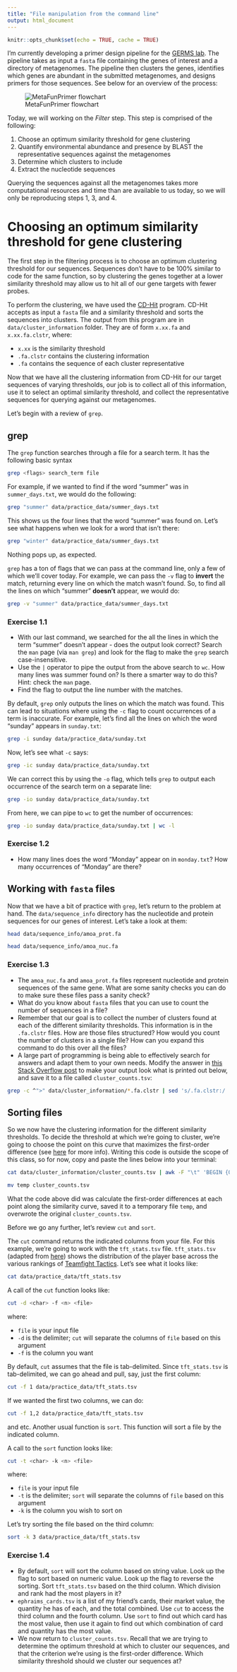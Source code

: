 ```yaml
---
title: "File manipulation from the command line"
output: html_document
---
```


```r
knitr::opts_chunk$set(echo = TRUE, cache = TRUE)
```

I'm currently developing a primer design pipeline for the [GERMS lab](http://www.germslab.org/). The pipeline takes as input a `fasta` file containing the genes of interest and a directory of metagenomes. The pipeline then clusters the genes, identifies which genes are abundant in the submitted metagenomes, and designs primers for those sequences. See below for an overview of the process:

![MetaFunPrimer flowchart](data/metafunprimer.png)

Today, we will working on the *Filter* step. This step is comprised of the following:

1. Choose an optimum similarity threshold for gene clustering
2. Quantify environmental abundance and presence by BLAST the representative sequences against the metagenomes
3. Determine which clusters to include 
4. Extract the nucleotide sequences

Querying the sequences against all the metagenomes takes more computational resources and time than are available to us today, so we will only be reproducing steps 1, 3, and 4.


# Choosing an optimum similarity threshold for gene clustering 

The first step in the filtering process is to choose an optimum clustering threshold for our sequences. Sequences don't have to be 100% similar to code for the same function, so by clustering the genes together at a lower similarity threshold may allow us to hit all of our gene targets with fewer probes. 

To perform the clustering, we have used the [CD-Hit](http://cd-hit.org/) program. CD-Hit accepts as input a `fasta` file and a similarity threshold and sorts the sequences into clusters. The output from this program are in `data/cluster_information` folder. They are of form `x.xx.fa` and `x.xx.fa.clstr`, where:

* `x.xx` is the similarity threshold
* `.fa.clstr` contains the clustering information
* `.fa` contains the sequence of each cluster representative

Now that we have all the clustering information from CD-Hit for our target sequences of varying thresholds, our job is to collect all of this information, use it to select an optimal similarity threshold, and collect the representative sequences for querying against our metagenomes.

Let's begin with a review of `grep`.

## grep

The `grep` function searches through a file for a search term. It has the following basic syntax

```bash
grep <flags> search_term file
```

For example, if we wanted to find if the word "summer" was in `summer_days.txt`, we would do the following:

```bash
grep "summer" data/practice_data/summer_days.txt
```

This shows us the four lines that the word "summer" was found on. Let's see what happens when we look for a word that isn't there:

```bash
grep "winter" data/practice_data/summer_days.txt
```

Nothing pops up, as expected.

`grep` has a ton of flags that we can pass at the command line, only a few of which we'll cover today. For example, we can pass the `-v` flag to **invert** the match, returning every line on which the match wasn't found. So, to find all the lines on which "summer" **doesn't** appear, we would do:

```bash
grep -v "summer" data/practice_data/summer_days.txt
```

### Exercise 1.1

* With our last command, we searched for the all the lines in which the term "summer" doesn't appear - does the output look correct? Search the `man` page (via `man grep`) and look for the flag to make the `grep` search case-insensitive.
* Use the `|` operator to pipe the output from the above search to `wc`. How many lines was summer found on? Is there a smarter way to do this? Hint: check the `man` page.
* Find the flag to output the line number with the matches.

By default, `grep` only outputs the lines on which the match was found. This can lead to situations where using the `-c` flag to count occurrences of a term is inaccurate. For example, let's find all the lines on which the word "sunday" appears in `sunday.txt`:

```bash
grep -i sunday data/practice_data/sunday.txt
```

Now, let's see what `-c` says:

```bash
grep -ic sunday data/practice_data/sunday.txt
```

We can correct this by using the `-o` flag, which tells `grep` to output each occurrence of the search term on a separate line:

```bash
grep -io sunday data/practice_data/sunday.txt
```

From here, we can pipe to `wc` to get the number of occurrences:

```bash
grep -io sunday data/practice_data/sunday.txt | wc -l
```

### Exercise 1.2

* How many lines does the word "Monday" appear on in `monday.txt`? How many occurrences of "Monday" are there?

## Working with `fasta` files

Now that we have a bit of practice with `grep`, let's return to the problem at hand. The `data/sequence_info` directory has the nucleotide and protein sequences for our genes of interest. Let's take a look at them:

```bash
head data/sequence_info/amoa_prot.fa
```

```bash
head data/sequence_info/amoa_nuc.fa
```

### Exercise 1.3

* The `amoa_nuc.fa` and `amoa_prot.fa` files represent nucleotide and protein sequences of the same gene. What are some sanity checks you can do to make sure these files pass a sanity check?
* What do you know about `fasta` files that you can use to count the number of sequences in a file? 
* Remember that our goal is to collect the number of clusters found at each of the different similarity thresholds. This information is in the `.fa.clstr` files. How are those files structured? How would you count the number of clusters in a single file? How can you expand this command to do this over all the files? 
* A large part of programming is being able to effectively search for answers and adapt them to your own needs. Modify the answer in [this Stack Overflow post](https://stackoverflow.com/questions/34134756/tab-separated-output-from-grep) to make your output look what is printed out below, and save it to a file called `cluster_counts.tsv`:

```bash
grep -c ^">" data/cluster_information/*.fa.clstr | sed 's/.fa.clstr:/   /g' | sed 's/data\/cluster_information\///g'
```

## Sorting files

So we now have the clustering information for the different similarity thresholds. To decide the threshold at which we're going to cluster, we're going to choose the point on this curve that maximizes the first-order difference (see [here](https://pommevilla.github.io/random/elbows.html) for more info). Writing this code is outside the scope of this class, so for now, copy and paste the lines below into your terminal:

```bash
cat data/cluster_information/cluster_counts.tsv | awk -F "\t" 'BEGIN {OFS="\t"} NR==1{max==2} {left = (max - $2) / NR; NR==20 ? right = 0: right = (-$2) / (20 - NR) ; print $1 OFS $2 OFS left - right}' > temp
```

```bash
mv temp cluster_counts.tsv
```

What the code above did was calculate the first-order differences at each point along the similarity curve, saved it to a temporary file `temp`, and overwrote the original `cluster_counts.tsv`. 

Before we go any further, let's review `cut` and `sort`.

The `cut` command returns the indicated columns from your file. For this example, we're going to work with the `tft_stats.tsv` file. `tft_stats.tsv` (adapted from [here](https://www.esportstales.com/teamfight-tactics/seasonal-rank-system-and-player-distribution)) shows the distribution of the player base across the various rankings of [Teamfight Tactics](https://na.leagueoflegends.com/en/featured/events/teamfight-tactics). Let's see what it looks like:

```bash
cat data/practice_data/tft_stats.tsv
```

A call of the `cut` function looks like:

```bash
cut -d <char> -f <n> <file>
```

where:

* `file` is your input file
* `-d` is the delimiter; `cut` will separate the columns of `file` based on this argument
* `-f` is the column you want

By default, `cut` assumes that the file is tab-delimited. Since `tft_stats.tsv` is tab-delimited, we can go ahead and pull, say, just the first column:

```bash
cut -f 1 data/practice_data/tft_stats.tsv
```

If we wanted the first two columns, we can do:

```bash
cut -f 1,2 data/practice_data/tft_stats.tsv
```

and etc. Another usual function is `sort`. This function will sort a file by the indicated column. 

A call to the `sort` function looks like:

```bash
cut -t <char> -k <n> <file>
```

where:

* `file` is your input file
* `-t` is the delimiter; `sort` will separate the columns of `file` based on this argument
* `-k` is the column you wish to sort on

Let's try sorting the file based on the third column:

```bash
sort -k 3 data/practice_data/tft_stats.tsv
```

### Exercise 1.4

* By default, `sort` will sort the column based on string value. Look up the flag to sort based on numeric value. Look up the flag to reverse the sorting. Sort `tft_stats.tsv` based on the third column. Which division and rank had the most players in it?
* `ephraims_cards.tsv` is a list of my friend's cards, their market value, the quantity he has of each, and the total combined. Use `cut` to access the third column and the fourth column. Use `sort` to find out which card has the most value, then use it again to find out which combination of card and quantity has the most value.
* We now return to `cluster_counts.tsv`. Recall that we are trying to determine the optimum threshold at which to cluster our sequences, and that the criterion we're using is the first-order difference. Which similarity threshold should we cluster our sequences at?
